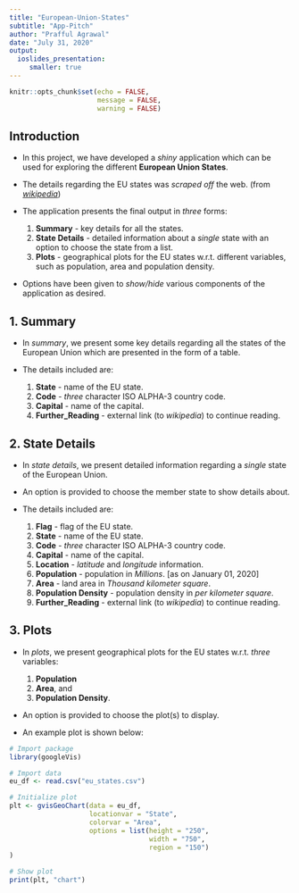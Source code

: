 ---
title: "European-Union-States"
subtitle: "App-Pitch"
author: "Prafful Agrawal"
date: "July 31, 2020"
output: 
  ioslides_presentation:
     smaller: true
---

```{r setup, include=FALSE}
knitr::opts_chunk$set(echo = FALSE,
                      message = FALSE,
                      warning = FALSE)
```

## Introduction

- In this project, we have developed a *shiny* application which can be used for exploring the different **European Union States**.

- The details regarding the EU states was *scraped off* the web. (from *[wikipedia](https://en.wikipedia.org/wiki/European_Union)*)

- The application presents the final output in *three* forms:

    1. **Summary** - key details for all the states.
    2. **State Details** - detailed information about a *single* state with an option to choose the state from a list.
    3. **Plots** - geographical plots for the EU states w.r.t. different variables, such as population, area and population density.
    
- Options have been given to *show/hide* various components of the application as desired. 

## 1. Summary

- In *summary*, we present some key details regarding all the states of the European Union which are presented in the form of a table.

- The details included are:

    1. **State** - name of the EU state.
    2. **Code** - *three* character ISO ALPHA-3 country code.
    3. **Capital** - name of the capital.
    4. **Further_Reading** - external link (to *wikipedia*) to continue reading.

## 2. State Details

- In *state details*, we present detailed information regarding a *single* state of the European Union.

- An option is provided to choose the member state to show details about.

- The details included are:

    1. **Flag** - flag of the EU state.
    2. **State** - name of the EU state.
    3. **Code** - *three* character ISO ALPHA-3 country code.
    4. **Capital** - name of the capital.
    5. **Location** - *latitude* and *longitude* information.
    6. **Population** - population in *Millions*. [as on January 01, 2020]
    7. **Area** - land area in *Thousand kilometer square*.
    8. **Population Density** - population density in *per kilometer square*.
    9. **Further_Reading** - external link (to *wikipedia*) to continue reading.

## 3. Plots

- In *plots*, we present geographical plots for the EU states w.r.t. *three* variables:

    1. **Population**
    2. **Area**, and
    3. **Population Density**.

- An option is provided to choose the plot(s) to display.

- An example plot is shown below:

```{r plot_example, results='asis', cache=TRUE}
# Import package
library(googleVis)

# Import data
eu_df <- read.csv("eu_states.csv")

# Initialize plot
plt <- gvisGeoChart(data = eu_df,
                    locationvar = "State",
                    colorvar = "Area",
                    options = list(height = "250",
                                   width = "750",
                                   region = "150")
)

# Show plot
print(plt, "chart")
```
